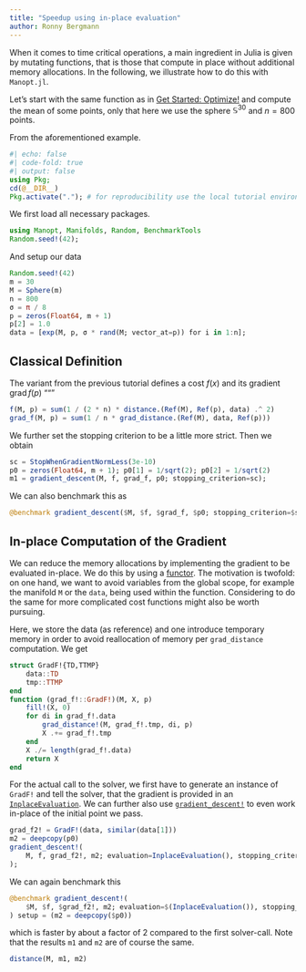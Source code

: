 ```yaml
---
title: "Speedup using in-place evaluation"
author: Ronny Bergmann
---
```


When it comes to time critical operations, a main ingredient in Julia is given by
mutating functions, that is those that compute in place without additional memory
allocations. In the following, we illustrate how to do this with `Manopt.jl`.

Let's start with the same function as in [Get Started: Optimize!](https://manoptjl.org/stable/tutorials/Optimize!.html)
and compute the mean of some points, only that here we use the sphere $\mathbb S^{30}$
and $n=800$ points.

From the aforementioned example.

```julia
#| echo: false
#| code-fold: true
#| output: false
using Pkg;
cd(@__DIR__)
Pkg.activate("."); # for reproducibility use the local tutorial environment.
```

We first load all necessary packages.

```julia
using Manopt, Manifolds, Random, BenchmarkTools
Random.seed!(42);
```

And setup our data

```julia
Random.seed!(42)
m = 30
M = Sphere(m)
n = 800
σ = π / 8
p = zeros(Float64, m + 1)
p[2] = 1.0
data = [exp(M, p, σ * rand(M; vector_at=p)) for i in 1:n];
```

## Classical Definition

The variant from the previous tutorial defines a cost $f(x)$ and its gradient $\operatorname{grad}f(p)$
"""

```julia
f(M, p) = sum(1 / (2 * n) * distance.(Ref(M), Ref(p), data) .^ 2)
grad_f(M, p) = sum(1 / n * grad_distance.(Ref(M), data, Ref(p)))
```

We further set the stopping criterion to be a little more strict. Then we obtain

```julia
sc = StopWhenGradientNormLess(3e-10)
p0 = zeros(Float64, m + 1); p0[1] = 1/sqrt(2); p0[2] = 1/sqrt(2)
m1 = gradient_descent(M, f, grad_f, p0; stopping_criterion=sc);
```

We can also benchmark this as

```julia
@benchmark gradient_descent($M, $f, $grad_f, $p0; stopping_criterion=$sc)
```

## In-place Computation of the Gradient

We can reduce the memory allocations by implementing the gradient to be evaluated in-place.
We do this by using a [functor](https://docs.julialang.org/en/v1/manual/methods/#Function-like-objects).
The motivation is twofold: on one hand, we want to avoid variables from the global scope,
for example the manifold `M` or the `data`, being used within the function.
Considering to do the same for more complicated cost functions might also be worth pursuing.

Here, we store the data (as reference) and one introduce temporary memory in order to avoid
reallocation of memory per `grad_distance` computation. We get

```julia
struct GradF!{TD,TTMP}
    data::TD
    tmp::TTMP
end
function (grad_f!::GradF!)(M, X, p)
    fill!(X, 0)
    for di in grad_f!.data
        grad_distance!(M, grad_f!.tmp, di, p)
        X .+= grad_f!.tmp
    end
    X ./= length(grad_f!.data)
    return X
end
```

For the actual call to the solver, we first have to generate an instance of `GradF!`
and tell the solver, that the gradient is provided in an [`InplaceEvaluation`](https://manoptjl.org/stable/plans/objective/#Manopt.InplaceEvaluation).
We can further also use [`gradient_descent!`](https://manoptjl.org/stable/solvers/gradient_descent/#Manopt.gradient_descent!) to even work in-place of the initial point we pass.
```julia
grad_f2! = GradF!(data, similar(data[1]))
m2 = deepcopy(p0)
gradient_descent!(
    M, f, grad_f2!, m2; evaluation=InplaceEvaluation(), stopping_criterion=sc
);
```

We can again benchmark this

```julia
@benchmark gradient_descent!(
    $M, $f, $grad_f2!, m2; evaluation=$(InplaceEvaluation()), stopping_criterion=$sc
) setup = (m2 = deepcopy($p0))
```

which is faster by about a factor of 2 compared to the first solver-call.
Note that the results `m1` and `m2` are of course the same.

```julia
distance(M, m1, m2)
```